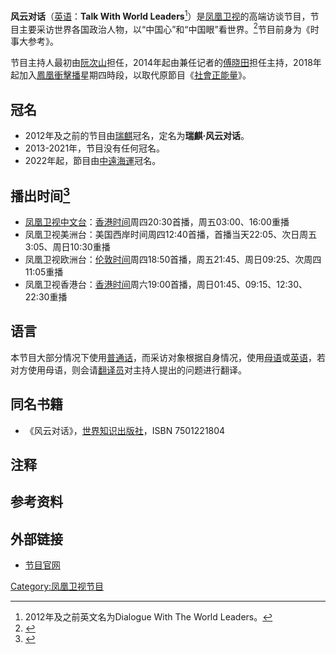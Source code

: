 {{In-progress_tvshow|风云对话}}
{{电视节目信息框
| 名称      = 风云对话
| 英文名称  = Talk With World Leaders
| 图片      = [[File:风云对话.jpg|300px]]
| 图说      = 2014年起的节目片头
| 类型      = 高端[[访谈|访谈]]
| 原创      = [[凤凰卫视|凤凰卫视]]
| 主持      = [[阮次山|阮次山]]（2013年及之前）<br>[[傅晓田|傅晓田]]（2014年起）
| 国家      = {{中国香港}}
| 语言      = 以[[普通话|普通话]]为主，详见下文
| 字幕      = [[繁体中文|繁体中文]] 
| 标语      = 与他们对话，等于和世界对话！
| 集数      = 不详
| 每集长度  = 25分钟（含广告）
| 制作公司  = [[凤凰卫视|凤凰卫视]]
| 电视网    = [[凤凰卫视中文台|凤凰卫视中文台]]、欧洲台、美洲台、香港台
| 图像制式  = [[SDTV|SDTV]]、[[HDTV|HDTV]]（2014年起高标清同步广播）
| 播出国家  = {{中国香港}}
| 开始      = 待查
| 结束      = 至今
| 前作      = 
| 官方网站  = http://phtv.ifeng.com/program/fydh/
}}
{{UTC+8}}
'''风云对话'''（[[英语|英语]]：'''Talk With World Leaders'''<ref group="注">2012年及之前英文名为Dialogue With The World Leaders。</ref>）是[[凤凰卫视|凤凰卫视]]的高端访谈节目，节目主要采访世界各国政治人物，以“中国心”和“中国眼”看世界。<ref>{{Cite web |url=http://v.ifeng.com/vlist/tv/fydh/all/0/1/detail.shtml |title=风云对话简介 |access-date=2014-07-11 |archive-date=2017-06-27 |archive-url=https://web.archive.org/web/20170627184257/http://v.ifeng.com/vlist/tv/fydh/all/0/1/detail.shtml |dead-url=no }}</ref>节目前身为《时事大参考》。

节目主持人最初由[[阮次山|阮次山]]担任，2014年起由兼任记者的[[傅晓田|傅晓田]]担任主持，2018年起加入[[鳳凰衝擊播|鳳凰衝擊播]]星期四時段，以取代原節目《[[社會正能量|社會正能量]]》。

==冠名==
*2012年及之前的节目由[[奇瑞汽车|瑞麒]]冠名，定名为'''瑞麒·风云对话'''。
*2013-2021年，节目没有任何冠名。
*2022年起，節目由[[中遠海運|中遠海運]]冠名。

==播出时间<ref>{{Cite web |url=http://phtv.ifeng.com/epg/ |title=节目单 |accessdate=2014-07-11 |archive-date=2013-07-14 |archive-url=https://web.archive.org/web/20130714052031/http://phtv.ifeng.com/epg/ |dead-url=yes }}</ref>==
*[[凤凰卫视中文台|凤凰卫视中文台]]：[[香港时间|香港时间]]周四20:30首播，周五03:00、16:00重播
*凤凰卫视美洲台：美国西岸时间周四12:40首播，首播当天22:05、次日周五3:05、周日10:30重播
*凤凰卫视欧洲台：[[伦敦时间|伦敦时间]]周四18:50首播，周五21:45、周日09:25、次周四11:05重播
*凤凰卫视香港台：[[香港时间|香港时间]]周六19:00首播，周日01:45、09:15、12:30、22:30重播

==语言==
本节目大部分情况下使用[[普通话|普通话]]，而采访对象根据自身情况，使用[[母语|母语]]或[[英语|英语]]，若对方使用母语，则会请[[翻译员|翻译员]]对主持人提出的问题进行翻译。

==同名书籍==
*《风云对话》，[[世界知识出版社|世界知识出版社]]，ISBN 7501221804
==注释==
<references group="注"/>
==参考资料==
{{reflist}}
==外部链接==
*[http://phtv.ifeng.com/program/fydh/ 节目官网] {{Wayback|url=http://phtv.ifeng.com/program/fydh/ |date=20200508080115 }}

[[Category:凤凰卫视节目|Category:凤凰卫视节目]]